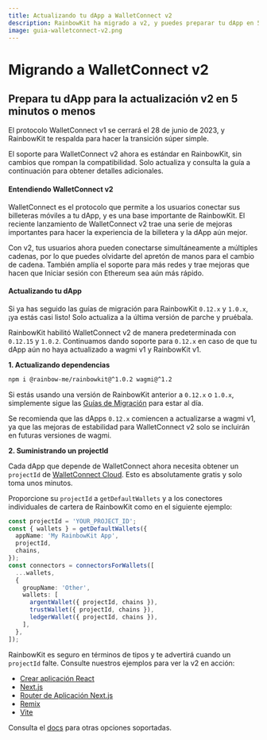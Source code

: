 ```yaml
---
title: Actualizando tu dApp a WalletConnect v2
description: RainbowKit ha migrado a v2, y puedes preparar tu dApp en 5 minutos o menos
image: guia-walletconnect-v2.png
---
```


# Migrando a WalletConnect v2

## Prepara tu dApp para la actualización v2 en 5 minutos o menos

El protocolo WalletConnect v1 se cerrará el 28 de junio de 2023, y RainbowKit te respalda para hacer la transición súper simple.

El soporte para WalletConnect v2 ahora es estándar en RainbowKit, sin cambios que rompan la compatibilidad. Solo actualiza y consulta la guía a continuación para obtener detalles adicionales.

#### Entendiendo WalletConnect v2

WalletConnect es el protocolo que permite a los usuarios conectar sus billeteras móviles a tu dApp, y es una base importante de RainbowKit. El reciente lanzamiento de WalletConnect v2 trae una serie de mejoras importantes para hacer la experiencia de la billetera y la dApp aún mejor.

Con v2, tus usuarios ahora pueden conectarse simultáneamente a múltiples cadenas, por lo que puedes olvidarte del apretón de manos para el cambio de cadena. También amplía el soporte para más redes y trae mejoras que hacen que Iniciar sesión con Ethereum sea aún más rápido.

#### Actualizando tu dApp

Si ya has seguido las guías de migración para RainbowKit `0.12.x` y `1.0.x`, ¡ya estás casi listo! Solo actualiza a la última versión de parche y pruébala.

RainbowKit habilitó WalletConnect v2 de manera predeterminada con `0.12.15` y `1.0.2`. Continuamos dando soporte para `0.12.x` en caso de que tu dApp aún no haya actualizado a wagmi v1 y RainbowKit v1.

**1. Actualizando dependencias**

```bash
npm i @rainbow-me/rainbowkit@^1.0.2 wagmi@^1.2
```

Si estás usando una versión de RainbowKit anterior a `0.12.x` o `1.0.x`, simplemente sigue las [Guías de Migración](/docs/migration-guide) para estar al día.

Se recomienda que las dApps `0.12.x` comiencen a actualizarse a wagmi v1, ya que las mejoras de estabilidad para WalletConnect v2 solo se incluirán en futuras versiones de wagmi.

**2. Suministrando un projectId**

Cada dApp que depende de WalletConnect ahora necesita obtener un `projectId` de [WalletConnect Cloud](https://cloud.walletconnect.com/). Esto es absolutamente gratis y solo toma unos minutos.

Proporcione su `projectId` a `getDefaultWallets` y a los conectores individuales de cartera de RainbowKit como en el siguiente ejemplo:

```ts
const projectId = 'YOUR_PROJECT_ID';
const { wallets } = getDefaultWallets({
  appName: 'My RainbowKit App',
  projectId,
  chains,
});
const connectors = connectorsForWallets([
  ...wallets,
  {
    groupName: 'Other',
    wallets: [
      argentWallet({ projectId, chains }),
      trustWallet({ projectId, chains }),
      ledgerWallet({ projectId, chains }),
    ],
  },
]);
```

RainbowKit es seguro en términos de tipos y te advertirá cuando un `projectId` falte. Consulte nuestros ejemplos para ver la v2 en acción:

-   [Crear aplicación React](https://codesandbox.io/p/sandbox/github/rainbow-me/rainbowkit/tree/main/examples/with-create-react-app)
-   [Next.js](https://codesandbox.io/p/sandbox/github/rainbow-me/rainbowkit/tree/main/examples/with-next)
-   [Router de Aplicación Next.js](https://codesandbox.io/p/sandbox/github/rainbow-me/rainbowkit/tree/main/examples/with-next-app)
-   [Remix](https://codesandbox.io/p/sandbox/github/rainbow-me/rainbowkit/tree/main/examples/with-remix)
-   [Vite](https://codesandbox.io/p/sandbox/github/rainbow-me/rainbowkit/tree/main/examples/with-vite)

Consulta el [docs](https://www.rainbowkit.com/docs/custom-wallet-list#walletconnect) para otras opciones soportadas.
